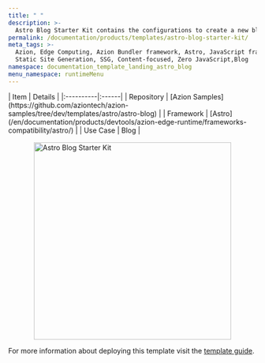 ```yaml
---
title: " "
description: >-
  Astro Blog Starter Kit contains the configurations to create a new blog page based on the Astro framework. After the deployment, you can interact with the default posts and interface that already exist in this template and customize them.
permalink: /documentation/products/templates/astro-blog-starter-kit/
meta_tags: >-
  Azion, Edge Computing, Azion Bundler framework, Astro, JavaScript frameworks,
  Static Site Generation, SSG, Content-focused, Zero JavaScript,Blog
namespace: documentation_template_landing_astro_blog
menu_namespace: runtimeMenu
---
```



<div class="[&_.flex.flex-col]:!gap-4 [&_.flex.flex-col]:md:!gap-8 [&_.flex.flex-col]:2xl:!gap-16">
  <HeroHome
    title="Astro Blog Starter Kit"
    description=" This template contains the configurations to create a new blog page based on the Astro framework. After the deployment, you can interact with the default posts and interface that already exist in this template and customize them."
    logos={[]}
    buttons={[
      { label: "Deploy template", link: "https://console.azion.com/create/astro/astro-blog-starter-kit", outlined: false, icon: "ai ai-azion", iconPos: "left" },
      { label: "View demo", link: "https://uoe735cexd.map.azionedge.net/", severity: "secondary" }
    ]}
  />
</div>

<div style="display: flex; gap: 1rem; align-items: center; flex-direction: row; flex-wrap: wrap;">
  <div style="flex: 1; min-width: 300px;">
    | Item | Details |
    |:----------|:------|
    | Repository | [Azion Samples](https://github.com/aziontech/azion-samples/tree/dev/templates/astro/astro-blog) |
    | Framework | [Astro](/en/documentation/products/devtools/azion-edge-runtime/frameworks-compatibility/astro/) |
    | Use Case | Blog |
  </div>
  <div style="display: flex; justify-content: center; align-items: center; flex: 1; min-width: 300px;">
    <img src="/assets/docs/images/uploads/template-showcase/astro/astro-blog-starter.png" width="400" alt="Astro Blog Starter Kit" style="max-width: 100%; height: auto;" />
  </div>
</div>

For more information about deploying this template visit the [template guide](/en/documentation/products/guides/astro-blog-starter-kit/).